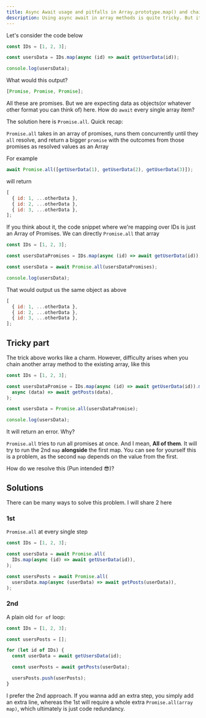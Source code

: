 ```yaml
---
title: Async Await usage and pitfalls in Array.prototype.map() and chaining
description: Using async await in array methods is quite tricky. But it gets even trickier when you chain multiple array methods. Find out how.
---
```



Let's consider the code below

```js
const IDs = [1, 2, 3];

const usersData = IDs.map(async (id) => await getUserData(id));

console.log(usersData);
```

What would this output?

```js
[Promise, Promise, Promise];
```

All these are promises. But we are expecting data as objects(or whatever other format you can think of) here. How do `await` every single array item?

The solution here is `Promise.all`. Quick recap:

`Promise.all` takes in an array of promises, runs them concurrently until they `all` resolve, and return a bigger `promise` with the outcomes from those promises as resolved values as an Array

For example

```js
await Promise.all([getUserData(1), getUserData(2), getUserData(3)]);
```

will return

```js
[
  { id: 1, ...otherData },
  { id: 2, ...otherData },
  { id: 3, ...otherData },
];
```

If you think about it, the code snippet where we're mapping over IDs is just an Array of Promises. We can directly `Promise.all` that array

```js
const IDs = [1, 2, 3];

const usersDataPromises = IDs.map(async (id) => await getUserData(id));

const usersData = await Promise.all(usersDataPromises);

console.log(usersData);
```

That would output us the same object as above

```js
[
  { id: 1, ...otherData },
  { id: 2, ...otherData },
  { id: 3, ...otherData },
];
```

## Tricky part

The trick above works like a charm. However, difficulty arises when you chain another array method to the existing array, like this

```js
const IDs = [1, 2, 3];

const usersDataPromise = IDs.map(async (id) => await getUserData(id)).map(
  async (data) => await getPosts(data),
);

const usersData = Promise.all(usersDataPromise);

console.log(usersData);
```

It will return an error. Why?

`Promise.all` tries to run all promises at once. And I mean, **All of them**. It will try to run the 2nd `map` **alongside** the first map. You can see for yourself this is a problem, as the second `map` depends on the value from the first.

How do we resolve this (Pun intended 😎)?

## Solutions

There can be many ways to solve this problem. I will share 2 here

### 1st

`Promise.all` at every single step

```js
const IDs = [1, 2, 3];

const usersData = await Promise.all(
  IDs.map(async (id) => await getUserData(id)),
);

const usersPosts = await Promise.all(
  usersData.map(async (userData) => await getPosts(userData)),
);
```

### 2nd

A plain old `for of` loop:

```js
const IDs = [1, 2, 3];

const usersPosts = [];

for (let id of IDs) {
  const userData = await getUsersData(id);

  const userPosts = await getPosts(userData);

  usersPosts.push(userPosts);
}
```

I prefer the 2nd approach. If you wanna add an extra step, you simply add an extra line, whereas the 1st will require a whole extra `Promise.all(array map)`, which ultimately is just code redundancy.
